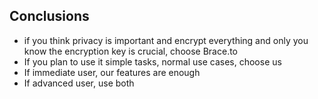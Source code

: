 

## Conclusions
- if you think privacy is important and encrypt everything and only you know the encryption key is crucial, choose Brace.to
- If you plan to use it simple tasks, normal use cases, choose us
- If immediate user, our features are enough
- If advanced user, use both

